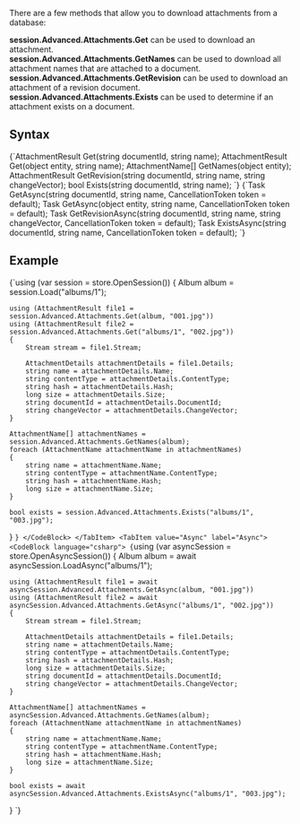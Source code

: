 
There are a few methods that allow you to download attachments from a database:   

**session.Advanced.Attachments.Get** can be used to download an attachment.   
**session.Advanced.Attachments.GetNames** can be used to download all attachment names that are attached to a document.   
**session.Advanced.Attachments.GetRevision** can be used to download an attachment of a revision document.   
**session.Advanced.Attachments.Exists** can be used to determine if an attachment exists on a document.   

## Syntax

<Tabs groupId='languageSyntax'>
<TabItem value="Sync" label="Sync">
<CodeBlock language="csharp">
{`AttachmentResult Get(string documentId, string name);
AttachmentResult Get(object entity, string name);
AttachmentName[] GetNames(object entity);
AttachmentResult GetRevision(string documentId, string name, string changeVector);
bool Exists(string documentId, string name);
`}
</CodeBlock>
</TabItem>
<TabItem value="Async" label="Async">
<CodeBlock language="csharp">
{`Task<AttachmentResult> GetAsync(string documentId, string name, CancellationToken token = default);
Task<AttachmentResult> GetAsync(object entity, string name, CancellationToken token = default);
Task<AttachmentResult> GetRevisionAsync(string documentId, string name, string changeVector, CancellationToken token = default);
Task<bool> ExistsAsync(string documentId, string name, CancellationToken token = default);
`}
</CodeBlock>
</TabItem>
</Tabs>

## Example

<Tabs groupId='languageSyntax'>
<TabItem value="Sync" label="Sync">
<CodeBlock language="csharp">
{`using (var session = store.OpenSession())
{
    Album album = session.Load<Album>("albums/1");

    using (AttachmentResult file1 = session.Advanced.Attachments.Get(album, "001.jpg"))
    using (AttachmentResult file2 = session.Advanced.Attachments.Get("albums/1", "002.jpg"))
    {
        Stream stream = file1.Stream;

        AttachmentDetails attachmentDetails = file1.Details;
        string name = attachmentDetails.Name;
        string contentType = attachmentDetails.ContentType;
        string hash = attachmentDetails.Hash;
        long size = attachmentDetails.Size;
        string documentId = attachmentDetails.DocumentId;
        string changeVector = attachmentDetails.ChangeVector;
    }

    AttachmentName[] attachmentNames = session.Advanced.Attachments.GetNames(album);
    foreach (AttachmentName attachmentName in attachmentNames)
    {
        string name = attachmentName.Name;
        string contentType = attachmentName.ContentType;
        string hash = attachmentName.Hash;
        long size = attachmentName.Size;
    }

    bool exists = session.Advanced.Attachments.Exists("albums/1", "003.jpg");
}
`}
</CodeBlock>
</TabItem>
<TabItem value="Async" label="Async">
<CodeBlock language="csharp">
{`using (var asyncSession = store.OpenAsyncSession())
{
    Album album = await asyncSession.LoadAsync<Album>("albums/1");

    using (AttachmentResult file1 = await asyncSession.Advanced.Attachments.GetAsync(album, "001.jpg"))
    using (AttachmentResult file2 = await asyncSession.Advanced.Attachments.GetAsync("albums/1", "002.jpg"))
    {
        Stream stream = file1.Stream;

        AttachmentDetails attachmentDetails = file1.Details;
        string name = attachmentDetails.Name;
        string contentType = attachmentDetails.ContentType;
        string hash = attachmentDetails.Hash;
        long size = attachmentDetails.Size;
        string documentId = attachmentDetails.DocumentId;
        string changeVector = attachmentDetails.ChangeVector;
    }

    AttachmentName[] attachmentNames = asyncSession.Advanced.Attachments.GetNames(album);
    foreach (AttachmentName attachmentName in attachmentNames)
    {
        string name = attachmentName.Name;
        string contentType = attachmentName.ContentType;
        string hash = attachmentName.Hash;
        long size = attachmentName.Size;
    }

    bool exists = await asyncSession.Advanced.Attachments.ExistsAsync("albums/1", "003.jpg");
}
`}
</CodeBlock>
</TabItem>
</Tabs>


